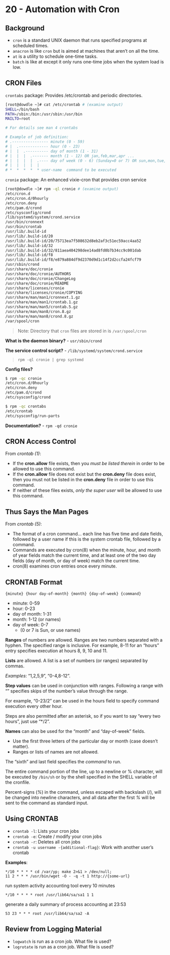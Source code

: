 # 20 - Automation with Cron {#unit-20}

<!-- __Related Resources__: -->

<!-- | Type | Content | -->
<!-- | :-- | :-- | -->
<!-- | Screencast | [20-cron.webm](https://www.cs.montana.edu/users/sdowdle/csci351/videos/20-cron.webm)`r newLine()`[20-cron.mp4](https://www.cs.montana.edu/users/sdowdle/csci351/videos/20-cron.mp4) | -->
<!-- | Original Docs | [PDF](20/Thursday - 11MAR - Automation with cron - Systems Administration.pdf) - [HTML](20/cron.html) | -->
<!-- | Resources | -__RHEL7 System Administrators Guide__ Chapter 24, Automating System Tasks (PDF) | -->


## Background

- `cron` is a standard UNIX daemon that runs specified programs at scheduled times.
- `anacron` is like `cron` but is aimed at machines that aren't on all the time.
- `at` is a utility to schedule one-time tasks.
- `batch` is like at except it only runs one-time jobs when the system load is low.

## CRON Files

`crontabs` package: Provides /etc/crontab and periodic directories.

```bash
[root@dowdle ~]# cat /etc/crontab # (examine output)
SHELL=/bin/bash
PATH=/sbin:/bin:/usr/sbin:/usr/bin
MAILTO=root

# For details see man 4 crontabs

# Example of job definition:
# .---------------- minute (0 - 59)
# |  .------------- hour (0 - 23)
# |  |  .---------- day of month (1 - 31)
# |  |  |  .------- month (1 - 12) OR jan,feb,mar,apr ...
# |  |  |  |  .---- day of week (0 - 6) (Sunday=0 or 7) OR sun,mon,tue,wed,thu,fri,sat
# |  |  |  |  |
# *  *  *  *  * user-name  command to be executed
```

`cronie` package: An enhanced vixie-cron that provides cron service

```bash
[root@dowdle ~]# rpm -ql cronie # (examine output)
/etc/cron.d
/etc/cron.d/0hourly
/etc/cron.deny
/etc/pam.d/crond
/etc/sysconfig/crond
/lib/systemd/system/crond.service
/usr/bin/cronnext
/usr/bin/crontab
/usr/lib/.build-id
/usr/lib/.build-id/20
/usr/lib/.build-id/20/75713ea7f508632d8eb2af3c51ec59acc4aa52
/usr/lib/.build-id/32
/usr/lib/.build-id/32/811aea404298dee14ad8fd0b7b34cc9c001dab
/usr/lib/.build-id/f8
/usr/lib/.build-id/f8/e879a884df9d2370d9d1c14f2d2ccfa24fcf79
/usr/sbin/crond
/usr/share/doc/cronie
/usr/share/doc/cronie/AUTHORS
/usr/share/doc/cronie/ChangeLog
/usr/share/doc/cronie/README
/usr/share/licenses/cronie
/usr/share/licenses/cronie/COPYING
/usr/share/man/man1/cronnext.1.gz
/usr/share/man/man1/crontab.1.gz
/usr/share/man/man5/crontab.5.gz
/usr/share/man/man8/cron.8.gz
/usr/share/man/man8/crond.8.gz
/var/spool/cron
```

> Note: Directory that `cron` files are stored in is `/var/spool/cron`

__What is the daemon binary?__ - `usr/sbin/crond`

__The service control script?__ - `/lib/systemd/system/crond.service`

> `rpm -ql cronie | grep systemd`

__Config files?__ 

```bash
$ rpm -qc cronie
/etc/cron.d/0hourly
/etc/cron.deny
/etc/pam.d/crond
/etc/sysconfig/crond

$ rpm -qc crontabs
/etc/crontab
/etc/sysconfig/run-parts
```

__Documentation?__ - `rpm -qd cronie`

## CRON Access Control

From _crontab (1)_:

- If the __cron.allow__ file exists, then you _must be listed therein_ in order to be allowed to use this command.
- If the __cron.allow__ file does not exist but the __cron.deny__ file does exist, then you must not be listed in the __cron.deny__ file in order to use this command.
- If neither of these files exists, _only the super user_ will be allowed to use this command.

## Thus Says the Man Pages

From _crontab (5)_:

- The format of a cron command... each line has five time and date fields, followed by a user name if this is the system crontab file, followed by a command.
- Commands are executed by cron(8) when the minute, hour, and month of year fields match the current time, and at least one of the two day fields (day of month, or day of week) match the current time.
- cron(8) examines cron entries once every minute.

## CRONTAB Format

    {minute} {hour day-of-month} {month} {day-of-week} {command}

- minute: 0-59
- hour: 0-23
- day of month: 1-31
- month: 1-12 (or names)
- day of week: 0-7
  - (0 or 7 is Sun, or use names)

__Ranges__ of numbers are allowed. Ranges are two numbers separated with a hyphen. The specified range is inclusive. For example, 8-11 for an "hours" entry specifies execution at hours 8, 9, 10 and 11.

__Lists__ are allowed. A list is a set of numbers (or ranges) separated by commas.

_Examples_: "1,2,5,9", "0-4,8-12".

__Step values__ can be used in conjunction with ranges. Following a range with "<number>" specifies skips of the number's value through the range.

For example, "0-23/2" can be used in the hours field to specify command execution every other hour.

Steps are also permitted after an asterisk, so if you want to say "every two hours", just use "*/2".

__Names__ can also be used for the "month" and "day-of-week" fields.

- Use the first three letters of the particular day or month (case doesn’t matter).
- Ranges or lists of names are not allowed.

The "sixth" and last field specifies the _command_ to run.

The entire command portion of the line, up to a newline or % character, will be executed by `/bin/sh` or by the shell specified in the SHELL variable of the cronfile.

Percent-signs (_%_) in the command, unless escaped with backslash (/\), will be changed into newline characters, and all data after the first _%_ will be sent to the command as standard input.

## Using CRONTAB

- `crontab -l`: Lists your cron jobs
- `crontab -e`: Create / modify your cron jobs
- `crontab -r`: Deletes all cron jobs
- `crontab -u username -{additional-flag}`: Work with another user's crontab

__Examples__:


    */10 * * * * cd /var/yp; make 2>&1 > /dev/null;
    11 2 * * * /usr/bin/wget -O - -q -t 1 http://{some-url}

run system activity accounting tool every 10 minutes

    */10 * * * * root /usr/lib64/sa/sa1 1 1

generate a daily summary of process accounting at 23:53

    53 23 * * * root /usr/lib64/sa/sa2 -A

## Review from Logging Material

- `logwatch` is run as a cron job. What file is used?
- `logrotate` is run as a cron job. What file is used?

